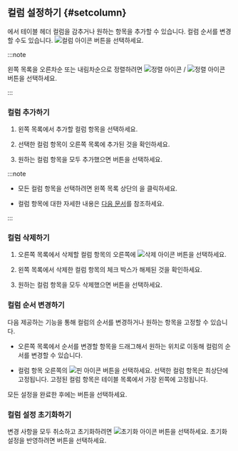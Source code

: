 ## 컬럼 설정하기 {#setcolumn}

<Cmdname sid="TTL08445" className="uitext" />에서 테이블 헤더 컬럼을 감추거나 원하는 항목을 추가할 수 있습니다. 컬럼 순서를 변경할 수도 있습니다. ![컬럼 아이콘](/img/ic-column.svg) <Cmdname sid="BTN06441" className="uitext" /> 버튼을 선택하세요.

<ImgLang img="browser-statistics-setting-column.png" desc="컬럼 설정" />

:::note

왼쪽 목록을 오른차순 또는 내림차순으로 정렬하려면 ![정렬 아이콘](/img/ic-sort-up.svg) / ![정렬 아이콘](/img/ic-sort-down.svg) 버튼을 선택하세요.

:::

### 컬럼 추가하기

1. 왼쪽 목록에서 추가할 컬럼 항목을 선택하세요.

1. 선택한 컬럼 항목이 오른쪽 목록에 추가된 것을 확인하세요.

1. 원하는 컬럼 항목을 모두 추가했으면 <Cmdname sid="confirm" className="uitext" /> 버튼을 선택하세요.

:::note

* 모든 컬럼 항목을 선택하려면 왼쪽 목록 상단의 <Cmdname sid="select_all" className="uitext" />을 클릭하세요.

* 컬럼 항목에 대한 자세한 내용은 [다음 문서](#columninfo)를 참조하세요.

:::

### 컬럼 삭제하기

1. 오른쪽 목록에서 삭제할 컬럼 항목의 오른쪽에 ![삭제 아이콘](/img/ico-remove.svg) 버튼을 선택하세요.

1. 왼쪽 목록에서 삭제한 컬럼 항목의 체크 박스가 해제된 것을 확인하세요.

1. 원하는 컬럼 항목을 모두 삭제했으면 <Cmdname sid="confirm" className="uitext" /> 버튼을 선택하세요.

### 컬럼 순서 변경하기

다음 제공하는 기능을 통해 컬럼의 순서를 변경하거나 원하는 항목을 고정할 수 있습니다.

* 오른쪽 목록에서 순서를 변경할 항목을 드래그해서 원하는 위치로 이동해 컬럼의 순서를 변경할 수 있습니다. 

* 컬럼 항목 오른쪽의 ![핀 아이콘](/img/ic-pin.svg) 버튼을 선택하세요. 선택한 컬럼 항목은 최상단에 고정됩니다. 고정된 컬럼 항목은 테이블 목록에서 가장 왼쪽에 고정됩니다.

모든 설정을 완료한 후에는 <Cmdname sid="confirm" className="uitext" /> 버튼을 선택하세요.

### 컬럼 설정 초기화하기

변경 사항을 모두 취소하고 초기화하려면 ![초기화 아이콘](/img/ico-reset.svg) <Cmdname sid="initialized" className="uitext" /> 버튼을 선택하세요. 초기화 설정을 반영하려면 <Cmdname sid="confirm" className="uitext" /> 버튼을 선택하세요.